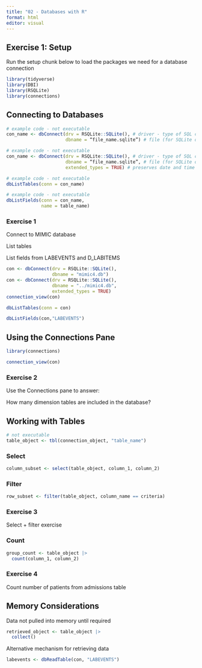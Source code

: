 ```yaml
---
title: "02 - Databases with R"
format: html
editor: visual
---
```


## Exercise 1: Setup

Run the setup chunk below to load the packages we need for a database connection

```r
library(tidyverse)
library(DBI)
library(RSQLite)
library(connections)
```

## Connecting to Databases

```r
# example code - not executable
con_name <- dbConnect(drv = RSQLite::SQLite(), # driver - type of SQL connection
                      dbname = “file_name.sqlite”) # file (for SQLite or other file-based DBs)
```

```r
# example code - not executable
con_name <- dbConnect(drv = RSQLite::SQLite(), # driver - type of SQL connection
                      dbname = “file_name.sqlite”, # file (for SQLite or other file-based DBs)
                      extended_types = TRUE) # preserves date and time formatting from SQLite 
```

```r
# example code - not executable
dbListTables(conn = con_name)
```

```r
# example code - not executable
dbListFields(conn = con_name,
             name = table_name)
```

### Exercise 1

Connect to MIMIC database

List tables

List fields from LABEVENTS and D_LABITEMS

```r
con <- dbConnect(drv = RSQLite::SQLite(), 
                 dbname = "mimic4.db")
con <- dbConnect(drv = RSQLite::SQLite(), 
                 dbname = "../mimic4.db",
                 extended_types = TRUE)
connection_view(con)
```

```r
dbListTables(conn = con)

dbListFields(con,"LABEVENTS")

```

## Using the Connections Pane

```r
library(connections)
```

```r
connection_view(con)
```

### Exercise 2

Use the Connections pane to answer:

How many dimension tables are included in the database?

## Working with Tables

```r
# not executable
table_object <- tbl(connection_object, "table_name")
```

### Select

```r
column_subset <- select(table_object, column_1, column_2)
```

### Filter

```r
row_subset <- filter(table_object, column_name == criteria)
```

### Exercise 3

Select + filter exercise

### Count

```r
group_count <- table_object |> 
  count(column_1, column_2)
```

### Exercise 4

Count number of patients from admissions table

## Memory Considerations

Data not pulled into memory until required

```r
retrieved_object <- table_object |> 
  collect()
```

Alternative mechanism for retrieving data

```r
labevents <- dbReadTable(con, "LABEVENTS")
```

